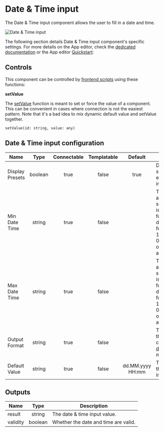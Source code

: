 
# Date & Time input

The Date & Time input component allows the user to fill in a date and time.

![Date & Time input](../../assets/apps/4_app_component_library/date_time_input.png "Date & Time input")

The following section details Date & Time input component's specific settings. For more details on the App editor, check the [dedicated documentation](../0_app_editor/index.mdx) or the App editor [Quickstart](../../getting_started/7_apps_quickstart/index.mdx):

<div className="grid grid-cols-2 gap-6 mb-4">
	<DocCard
		color="orange"
		title="App editor Documentation"
		description="The app editor is a low-code builder to create custom User Interfaces with a mix of drag-and-drop and code."
		href="/docs/apps/app_editor"
	/>
	<DocCard
		color="orange"
		title="Apps quickstart"
		description="Learn how to build your first app in a matter of minutes."
		href="/docs/getting_started/apps_quickstart"
	/>
</div>

## Controls

This component can be controlled by [frontend scripts](../3_app-runnable-panel.mdx#frontend-scripts) using these functions:

**setValue**

The [setValue](../3_app-runnable-panel.mdx#setvalue) function is meant to set or force the value of a component. This can be convenient in cases where connection is not the easiest pattern. Note that it's a bad idea to mix dynamic default value and setValue together.

`setValue(id: string, value: any)`

<div className="grid grid-cols-2 gap-6 mb-4">
	<DocCard
		color="orange"
		title="Runnable editor"
		description="Learn how to create and configure Apps runnables."
		href="/docs/apps/app-runnable-panel"
	/>
</div>

## Date & Time input configuration

| Name          |  Type  | Connectable | Templatable | Default | Description                          |
| ------------- | :----: | :---------: | :---------: | :-----: | ------------------------------------ |
| Display Presets     | boolean |    true     |    false    |   true  | Display presets to select the date for example, in 1 week, in 1 month, etc.  |
| Min Date Time       | string |    true     |    false    |         | The minimum date and time that can be selected. The format is the ISO 8601 format: "yyyy-MM-ddTHH:mm:ss:SSSZ", for example "2021-11-06T23:39:30.000Z", or toISOString() from a Date  |
| Max Date Time       | string |    true     |    false    |         | The maximum date and time that can be selected. The format is the ISO 8601 format: "yyyy-MM-ddTHH:mm:ss:SSSZ", for example "2021-11-06T23:39:30.000Z", or toISOString() from a Date  |
| Output Format | string |    true     |    false    |         | The output format of the Date and time component. See [date-fns format](https://date-fns.org/) for more information.  |
| Default Value | string |    true     |    false    |    dd.MM.yyyy HH:mm     | The default value of the date and time input. |

## Outputs

| Name   |  Type  | Description           |
| ------ | :----: | --------------------- |
| result | string | The date & time input value. |
| validity | boolean | Whether the date and time are valid. |
